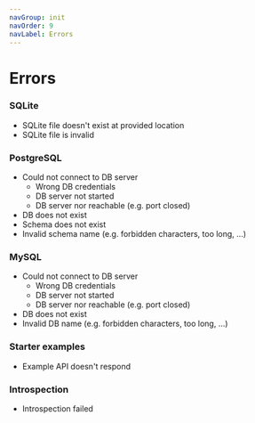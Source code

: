 ```yaml
---
navGroup: init
navOrder: 9
navLabel: Errors
---
```


# Errors

### SQLite

- SQLite file doesn't exist at provided location
- SQLite file is invalid

### PostgreSQL

- Could not connect to DB server
    - Wrong DB credentials
    - DB server not started
    - DB server nor reachable (e.g. port closed)
- DB does not exist
- Schema does not exist
- Invalid schema name (e.g. forbidden characters, too long, ...)

### MySQL

- Could not connect to DB server
    - Wrong DB credentials
    - DB server not started
    - DB server nor reachable (e.g. port closed)
- DB does not exist
- Invalid DB name (e.g. forbidden characters, too long, ...)

### Starter examples

- Example API doesn't respond

### Introspection

- Introspection failed